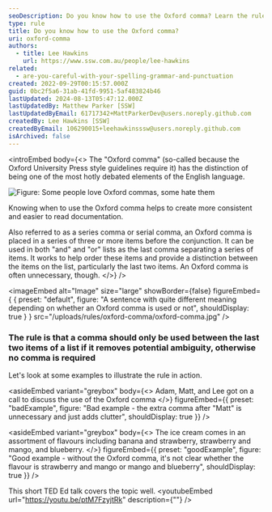 ```yaml
---
seoDescription: Do you know how to use the Oxford comma? Learn the rule and when to add that extra comma to avoid ambiguity in your writing.
type: rule
title: Do you know how to use the Oxford comma?
uri: oxford-comma
authors:
  - title: Lee Hawkins
    url: https://www.ssw.com.au/people/lee-hawkins
related:
  - are-you-careful-with-your-spelling-grammar-and-punctuation
created: 2022-09-29T00:15:57.000Z
guid: 0bc2f5a6-31ab-41fd-9951-5af483824b46
lastUpdated: 2024-08-13T05:47:12.000Z
lastUpdatedBy: Matthew Parker [SSW]
lastUpdatedByEmail: 61717342+MattParkerDev@users.noreply.github.com
createdBy: Lee Hawkins [SSW]
createdByEmail: 106290015+leehawkinsssw@users.noreply.github.com
isArchived: false
---
```


<introEmbed
  body={<>
The "Oxford comma" (so-called because the Oxford University Press style guidelines require it) has the distinction of being one of the most hotly debated elements of the English language.

![Figure: Some people love Oxford commas, some hate them](/uploads/rules/oxford-comma/oxford-comma-debate.jpg)

Knowing when to use the Oxford comma helps to create more consistent and easier to read documentation.

Also referred to as a series comma or serial comma, an Oxford comma is placed in a series of three or more items before the conjunction. It can be used in both "and" and "or" lists as the last comma separating a series of items. It works to help order these items and provide a distinction between the items on the list, particularly the last two items. An Oxford comma is often unnecessary, though.
  </>}
/>

<imageEmbed
  alt="Image"
  size="large"
  showBorder={false}
  figureEmbed={ {
    preset: "default",
    figure: "A sentence with quite different meaning depending on whether an Oxford comma is used or not",
    shouldDisplay: true
  } }
  src="/uploads/rules/oxford-comma/oxford-comma.jpg"
/>

### The rule is that a comma should only be used between the last two items of a list if it removes potential ambiguity, otherwise no comma is required

Let's look at some examples to illustrate the rule in action.

<asideEmbed
  variant="greybox"
  body={<>
    Adam, Matt, and Lee got on a call to discuss the use of the Oxford comma
  </>}
  figureEmbed={{
    preset: "badExample",
    figure: "Bad example - the extra comma after \"Matt\" is unnecessary and just adds clutter",
    shouldDisplay: true
  }}
/>

<asideEmbed
  variant="greybox"
  body={<>
    The ice cream comes in an assortment of flavours including banana and strawberry, strawberry and mango, and blueberry.
  </>}
  figureEmbed={{
    preset: "goodExample",
    figure: "Good example - without the Oxford comma, it's not clear whether the flavour is strawberry and mango or mango and blueberry",
    shouldDisplay: true
  }}
/>

This short TED Ed talk covers the topic well.
<youtubeEmbed url="https://youtu.be/ptM7FzyjtRk" description={""} />
